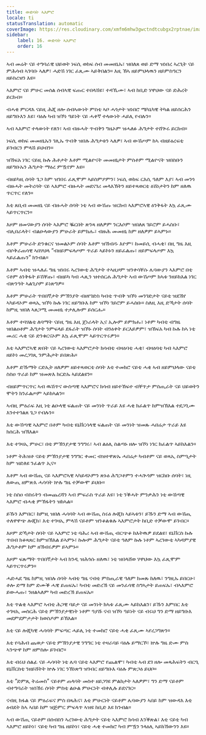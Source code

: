 ```yaml
---
title: ውድባት ኣእምሮ
locale: ti
statusTranslation: automatic
coverImage: https://res.cloudinary.com/xmfm6mhw3gwctndtcubgx2rptnae/image/upload/v1741354419/small_cover_la_gran_rebelion_28716e29d2.webp
sidebar:
    label: 16. ውድባት ኣእምሮ
    order: 16
---
```

ኣብ መሬት ናይ ተግባራዊ ህይወት ነፍሲ ወከፍ ሰብ መመዘኒኡ፣ ዝበለጸ ወይ ድማ ዝነበረ ኣረጊት ናይ ምሕሳብ ኣገባቡ ኣለዎ፣ ሓድሽ ነገር ፈጺሙ ኣይቅበልን። እዚ ኸኣ ዘይምህላዉን ዘይምስዓርን ዘይስረዝን እዩ።

ኣእምሮ ናይ ምሁር መሰል ሰብኣዊ ፍጡር ተበላሽዩ፣ ተዳኺሙ፣ ኣብ ከቢድ ሃዋህው ናይ ድሕረት ይርከብ።

ብሓቂ ምርዳእ ናይዚ ሕጂ ዘሎ ሰብኣውነት ምስቲ ኣቦ ሓጎታት ዝነበሮ ሜካኒካዊ ትካል ዘይሰርሕን ዘይግቡእን እዩ፣ ባዕሉ ካብ ዝኾነ ዓይነት ናይ ሓቀኛ ተላውነት ሓይሊ የብሉን።

ኣብ ኣእምሮ ተላውነት የለን፣ ኣብ ብዙሓት ጥብቅን ግዜኦም ዝሓለፉ ሕግታት ተሸጒሩ ይርከብ።

ነፍሲ ወከፍ መመዘኒኡን ገሊኡ ጥብቅ ዝበሉ ሕግታቱን ኣለዎ፣ ኣብ ውሽጦም ከኣ ብዘይዕረፍቲ ይገብርን ምላሽ ይህብን።

ዝኸፍአ ነገር ናይዚ ኩሉ ሕቶታት እቶም ሚልዮናት መመዘኒታት ምስቶም ሚልዮናት ዝበስቡን ዘይግቡኡን ሕግታት ማዕረ ምዃኖም እዩ።

ብዘይካዚ ሰባት ጌጋ ከም ዝገበሩ ፈጺሞም ኣይስምዖምን፣ ነፍሲ ወከፍ ርእሲ ዓለም እያ፣ ኣብ መንጎ ብዙሓት መትረባት ናይ ኣእምሮ ብዙሓት መደናገሪ መላእኽትን ዘይተጻወርቲ ዕሽነታትን ከም ዘለዉ ጥርጥር የለን።

እቲ ጸቢብ መመዘኒ ናይ ብዙሓት ሰባት ነቲ ኣብ ውሽጡ ዝርከብ ኣእምሮኣዊ ዕንቅፋት እኳ ፈጺሙ ኣይጥርጥርን።

እዞም ዘመናውያን ሰባት ኣእምሮ ቘርበት ጽንጻ ዘለዎም ንርእሶም ዝበለጸ ገይሮም ይሓስቡ፣ ብሊበራላት፣ ብልዑላውያን ምሁራት ይምክሑ፣ ብዙሕ መመዘኒ ከም ዘለዎም ይኣምኑ።

እቶም ምሁራት ድንቁርና ዝመልኦም ሰባት እቶም ዝኸብዱ እዮም፣ ከመይሲ ብሓቂ፣ በዚ ግዜ እዚ ብሶቅራጠሳዊ ኣበሃህላ “ብዘይምፍላጦም ጥራይ ኣይኮኑን ዘይፈልጡ፣ ዘይምፍላጦም እኳ ኣይፈልጡን” ክንብል።

እቶም ኣብቲ ዝሓለፈ ግዜ ዝነበሩ ኣረገውቲ ሕግታት ተኣዚዞም ዝንቀሳቐሱ ሌባውያን ኣእምሮ በቲ ናቶም ዕንቅፋት ይሽቐጡ፣ ብዘይካ ካብ ሓጺን ዝተሰርሐ ሕግታት ኣብ ውሽጦም ክኣቱ ንዘይክእል ነገር ብጽንዓት ኣልጊሶም ይነጽግዎ።

እቶም ምሁራት ጥበበኛታት ምኽንያት ብዘየገድስ ካብቲ ጥብቅ ዝኾነ መንገድታት ናይቲ ዝደኸየ ኣካይዳኦም ወጻኢ ዝኾነ ኩሉ ነገር ዘይግቡእ ከም ዝኾነ ገይሮም ይሓስቡ። ስለዚ እዚ ድኻታት ሰባት ከምዚ ዝበለ ኣጸጋሚ መመዘኒ ተታሊሎም ይሰርሑ።

እቶም ተባሃልቲ ለባማት ናይዚ ግዜ እዚ ጀነራላት ኢና ኢሎም ይምክሑ፣ ነቶም ካብቲ ብግዜ ዝበልዐቶም ሕግታት ንምፍላይ ደፋራት ዝኾኑ ሰባት ብንዕቀት ይርእይዎም፣ ዝኸፍአ ካብ ኩሉ ከኣ ነቲ መሪር ሓቂ ናይ ድንቁርናኦም እኳ ፈጺሞም ኣይጥርጥሩዎን።

እቲ ኣእምሮኣዊ ጽበት ናይ ኣረገውቲ ኣእምሮታት ክሳብቲ ብዛዕባቲ ሓቂ፣ ብዛዕባቲ ካብ ኣእምሮ ዘይኮነ መረጋገጺ ንምሕታት ይበጽሕ።

እቶም ድኹማት ርድኢት ዘለዎም ዘይተጻወርቲ ሰባት እቲ ተመክሮ ናይቲ ሓቂ ኣብ ዘይምህላው ናይቲ ስስዐ ጥራይ ከም ዝመጽእ ክርድኡ ኣይደልዩን።

ብዘይምጥርጥር ኣብ ዉሽጥና ውስጣዊ ኣእምሮና ክሳብ ዘይተኸፍተ ብቐጥታ ምስጢራት ናይ ህይወትን ሞትን ክንፈልጦም ኣይከኣልን።

ኣብዚ ምዕራፍ እዚ ነቲ ልዑላዊ ፍልጠት ናይ መንነት ጥራይ እዩ ሓቂ ክፈልጥ ከምዝኽእል ተደጋጊሙ እንተተገልጸ ጌጋ የብሉን።

እቲ ውሽጣዊ ኣእምሮ በቶም ካብቲ ዩኒቨርሳላዊ ፍልጠት ናይ መንነት ዝመጹ ሓበሬታ ጥራይ እዩ ክሰርሕ ዝኽእል።

እቲ ተገዛኢ ምሁር፣ በቲ ምኽንያታዊ ንግግሩ፣ ኣብ ልዕሊ ስልጣኑ ዘሎ ዝኾነ ነገር ክፈልጥ ኣይክእልን።

ነቶም ትሕዝቶ ናይቲ ምኽንያታዊ ንግግር ቀመር ብዝተዋጽኡ ሓበሬታ ካብቶም ናይ ወጻኢ ስምዒታት ከም ዝድለዩ ንፈልጥ ኢና።

እቶም ኣብ ውሽጢ ናይ ኣእምሮኣዊ ኣካይዳኦምን ጽኑዕ ሕግጋቶምን ተሓጒጎም ዝርከቡ ሰባት፣ ነዚ ለውጢ ዘምጽእ ሓሳባት ኵሉ ግዜ ተቓውሞ ይህቡ።

ነቲ ስስዐ ብስሩትን ብመጨረሻን ኣብ ምፍራስ ጥራይ እዩ፣ ነቲ ንቕሓት ምንቃሕን ነቲ ውሽጣዊ ኣእምሮ ብሓቂ ምኽፋትን ዝከኣል።

ይኹን እምበር፣ ከምዚ ዝበለ ሓሳባት ኣብ ውሽጢ ስሩዕ ሎጂክ ኣይኣቱን፣ ይኹን ድማ ኣብ ውሽጢ ተለዋዋጭ ሎጂክ፣ እቲ ተገዛኢ ምላሽ ናይቶም ዝንቆልቁሉ ኣእምሮታት ከቢድ ተቓውሞ ይገብር።

እዞም ድኻታት ሰባት ናይ ኣእምሮ ነቲ ባሕሪ ኣብ ውሽጢ ብርጭቆ ከእትዉዎ ይደልዩ፣ ዩኒቨርስ ኩሉ ጥበብ ክቆጻጸር ከምዝኽእል ይኣምኑ፣ ኩሎም ሕግታት ናይቲ ዓለም ኩሉ ነቶም ኣረገውቲ ኣካዳምያዊ ሕግታቶም ከም ዘኽብሩዎም ይኣምኑ።

እዞም ፍጹማት ጥበበኛታት ኣብ ክንዲ ዝሕጎሱ ዘለዉ፣ ነቲ ዝበላሸወ ሃዋህው እኳ ፈጺሞም ኣይጥርጥሩዎን።

ሓድሓደ ግዜ ከምዚ ዝበሉ ሰባት ኣብቲ ግዜ ናብቲ ምስጢራዊ ዓለም ክመጹ ከለዉ፣ ንግዚኡ ይበርሁ፣ ቶሎ ድማ ከም ድሙቕ ሓዊ ይጠፍኡ፣ ካብቲ መድረኽ ናይ መንፈሳዊ ስግኣታት ይጠፍኡ፣ ብኣእምሮ ይውሓጡ፣ ንዘልኣለም ካብ መድረኽ ይጠፍኡ።

እቲ ጥልቂ ኣእምሮ ኣብቲ ሕጋዊ ባይታ ናይ መንነት ክኣቱ ፈጺሙ ኣይክእልን፣ ይኹን እምበር እቲ ተገዛኢ መስርሕ ናይቲ ምኽንያታዊነት ነቶም ዓያሹ ናብ ዝኾነ ዓይነት ናይ ብሩህ ግን ድማ ዘይግቡእ መደምደምታታት ክወስዶም ይኽእል።

እቲ ናይ ሎጂካዊ ሓሳባት ምፍጣር ሓይሊ ነቲ ተመክሮ ናይቲ ሓቂ ፈጺሙ ኣየረጋግጽን።

እቲ የሳሕብ ጨወታ ናይቲ ምኽንያታዊ ንግግር ነቲ ተዛራባይ ባዕሉ ይማርኾ፣ ኵሉ ግዜ ድሙ ምስ ኣንጭዋ ከም ዘምስሎ ይገብሮ።

እቲ ብሩህ ሰልፊ ናይ ሓሳባት ነቲ ሌባ ናይቲ ኣእምሮ የጨልሞ፣ ካብቲ ኣብ ደገ ዘሎ መጻሕፍትን ብርዒ ዩኒቨርስቲ ንዘይሸትት ኵሉ ነገር ንኽነጽግ ዝገብር ዘይግቡእ ባዕሉ ምጽጋዕ ይህቦ።

እቲ “ድምጺ ትሬመስ” ናይቶም ጠላባት መስተ ዘይጋገዩ ምልክታት ኣለዎም፣ ግን ድማ ናይቶም ብተግባራት ዝሰኸሩ ሰባት ምስቲ ልዑል ምሁርነት ብቀሊሉ ይደናገር።

ናብዚ ክፋል ናይ ምዕራፍና ምስ በጻሕና፣ እቲ ምሁርነት ናይቶም ሌባውያን ኣበይ ከም ዝውዳእ እቲ ዕብደት ከኣ ኣበይ ከም ዝጅምር ምፍላጥ ኣዝዩ ከቢድ እዩ ክንብል።

ኣብ ውሽጢ ናይቶም በሰብስን ኣረገውቲ ሕግታት ናይቲ ኣእምሮ ክሳብ እንቕጽል፣ እቲ ናይቲ ካብ ኣእምሮ ዘይኮነ፣ ናይቲ ካብ ግዜ ዘይኮነ፣ ናይቲ ሓቂ ተመክሮ ካብ ምዃን ንላዕሊ ኣይክኸውንን እዩ።

